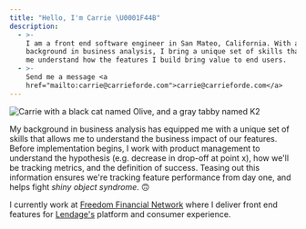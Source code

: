 ```yaml
---
title: "Hello, I'm Carrie \U0001F44B"
description:
  - >-
    I am a front end software engineer in San Mateo, California. With a
    background in business analysis, I bring a unique set of skills that helps
    me understand how the features I build bring value to end users.
  - >-
    Send me a message <a
    href="mailto:carrie@carrieforde.com">carrie@carrieforde.com</a>
---
```


<Image
  src="/assets/IMG_0275.jpeg"
  alt="Carrie with a black cat named Olive, and a gray tabby named K2"
  width={250}
  height={250}
  float="right"
  shape="circle"
/>

My background in business analysis has equipped me with a unique set of skills that allows me to understand the business impact of our features. Before implementation begins, I work with product management to understand the hypothesis (e.g. decrease in drop-off at point x), how we'll be tracking metrics, and the definition of success. Teasing out this information ensures we're tracking feature performance from day one, and helps fight _shiny object syndrome_. 🙃

I currently work at [Freedom Financial Network](https://www.freedomfinancialnetwork.com) where I deliver front end features for [Lendage's](https://lendage.com) platform and consumer experience.
